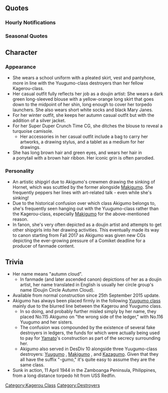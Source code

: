 {{ShipPageHeader}}

==Quotes==
{{ShipQuotes
|Introduction = 秋雲着任～提督よろしくねぇー
|Introduction/En = Akigumo, reporting for duty~ Look after me Admiral~

|Introduction/Kai Ni = 改夕雲型……じゃなかった、改陽炎型……つか、改秋雲型！ 秋雲、準備オッケーィ！！ 提督、今日もよろしくっ！
|Introduction/Kai Ni/En = The improved Yuugumo-class... Ah, that's not right... Improved Kagerou-class... Actually... Improved Akigumo-class, Akigumo, ready and waiting! Admiral, I'll be in your care today too.
 
|Library = 横須賀生まれ横須賀育ちの秋雲さんだよ！<br>陽炎型の中でも(圧倒的な)航続距離は南雲さんの目にも留まって、一航戦に入ったんだ。<br>っていうか、自分では夕雲型だと思ってたんだけどな…(制服も同じだし)...ブツブツ…ま、いいや。<br>その後、五航戦の護衛を務めたよ。翔鶴瑞鶴も描き残したかったな。
|Library/En = Yokosuka born and raised, I'm Akigumo!<br>I'm in the the Kagerou-class, but my (overwhelming) cruising range caught the eye of Adm. Nagumo and so I joined the 1st CarDiv.<br>I mean, I always thought I was a Yuugumo-class... (even our uniforms are the same)... *grumble, mutter*... ah, whatever.<br>After that, I was assigned to guard the 5th CarDiv.  I didn't get to finish drawing Shoukaku and Zuikaku, though...
|Library/Note = Her sailors drew the sinking of the USS Hornet, so she always talks about drawing. Lines inside round brackets are pronounced, but not written in the library text.

|Secretary 1 = 制服ー？夕雲型かー、陽炎型かー…まぁいっかー！
|Secretary 1/En = Uniform? Yuugumo-class, Kagerou-class... Ah, whatever~!
|Secretary 1/Kai Ni = うぅ……どうかな、この改装。……あり？
|Secretary 1/Kai Ni/En = Mmm, how's my upgrade? You like it?

|Secretary 2 = ふっふーん。そんなに遊んで欲しいなら、提督の絵描いてあげよっかー？こう見えても絵心あるんだよぉー！ふっふふーん♪
|Secretary 2/En = Hmmh~mm. If you want to play with me that much, then why don't I sketch you? If you look at it this way, you can see the artistic sensibilities! Hmmh~mm♪

|Secretary 2/Kai Ni = ぅお、ならいっか！ まーかせてぇー！
|Secretary 2/Kai Ni/En = Really? Well that's good! Leave it to me.

|Secretary 3 = なになにー？セクハラー？いいのー？
|Secretary 3/En = What what? Sexual harrassment? Is that okay?

|Secretary 3/Kai Ni = あや、あれは……ホーネットじゃん！ 腕がムズムズするぅ～。か、描かないとぉ……さらさらさらさら～あぁ、止まらねぇ～っ！
|Secretary 3/Kai Ni/En = Huh? Isn't that... Hornet!? My hands are itching. Aah, I need to draw... *drawing sounds*... Aaaah, I can't stop!!

|Idle = わああぁぁ！そうだ！もうすぐ早割入稿日じゃない！こうしちゃいられない！
|Idle/En = Waaaa! That's it! It's almost the submission deadline, isn't it! I can't just sit around!
|Idle/Kai Ni = 風雲、そこはベタで、あ、そこは、えーと、集中線……ぇ……ね、ねむぃ……。
|Idle/Kai Ni/En = Kazagumo, that part is solid... Ah, that needs a thick line... Huh? Eh, mmm, uuuh... I'm sleepy...

|Secretary Married = 提督ー、疲れたのー？　じゃあ、秋雲が提督の絵、描いてあげる♪
|Secretary Married/En = Admiral, are you beat?  Well then, Akigumo will draw a picture of you♪

|Secretary Married/Kai = 提督、何？ 暇してるの？ じゃあ、秋雲が提督の絵書いてあげる！ いいのいいの、そこでポーズとってて！ よ、いいね～いいよ～スラスラスラ～っと……出来たー！ あ、服？ 忘れてたー！
|Secretary Married/Kai/En = Admiral, what, are you free?! Then, Akigumo will draw a portrait of the Admiral! Its fine, its fine! Just take a pose over there~ Oh... It looks good... its great! Sketch sketch sketch and... Its done! Oh, clothes? I forgot~!

|Wedding = いよいよ提督も、秋雲の魅力に気づいちゃったの～？　なぁ～んてっ！　でも、提督との未来がどんな絵になるかぁ…ちょっち、本気で薄い本、描いてみようかなぁ？　いいよね？
|Wedding/En = At last the Admiral has been caught by my charm~? Ju~st kidding! But I wonder what kind of picture the future of me and the Admiral would be… Should I seriously try drawing a thin book?  Wouldn't it be great?
|Wedding/Note = Thin book = Doujinshi, most likely R-18.

|Looking At Scores = 提督に報告書来てるよー。ん、読んだらー？
|Looking At Scores/En = A report has arrived for the Admiral. Hmm, gonna read it?

|Joining A Fleet = 駆逐艦秋雲！出撃するよぉー！
|Joining A Fleet/En = Destroyer Akigumo! Heading o~ut!

|Equipment 1 = イラスト描きた～い
|Equipment 1/En = I w~anna draw some illustrations!
|Equipment 1/Kai Ni = 大～丈～夫、ネームも順調！ 今回は楽勝よ！ たぶん。
|Equipment 1/Kai Ni/En = Don't worry! The rough draft is going well! I'll make it with time to spare this time! Probably...

|Equipment 2 = うん、そう、装備は大切だよねぇ
|Equipment 2/En = Mmm, yeah, equipment is important, you know.

|Equipment 3 = い～もんみっけ
|Equipment 3/En = Found some~thing good!
|Equipment 3/Kai Ni = も～らいっ！
|Equipment 3/Kai Ni/En = Mine~!

|Supply = あ゛ぁ～、捗るわ～
|Supply/En = Vaa~ Moving ahead~

|Docking Minor = そりゃ～この秋雲だって修理ぐらいするさ～　お風呂でイラスト描こ～っと
|Docking Minor/En = Even Akigumo needs some repairs, yeah?  I'll draw an illustration in the bath~

|Docking Major = 長風呂行くわー。んもーあいつらー、治ったら倍返ししてやるんだからー！
|Docking Major/En = Going for a long bath~. Geez, those guys~ After I'm fixed, I'll return it twice over!

|Docking Complete = ほいほい～、修理終わったって。
|Docking Complete/En = Yes yes~, repairing is finished.

|Construction = 新しい艦娘だってさー。提督も好きだねぇ～
|Construction/En = A new shipdaughter~ Admiral likes them too, yeah?

|Returning From Sortie = 艦隊が戻ってきたぞー。おっつかっれちゃん
|Returning From Sortie/En = The fleet has come back. Good work!

|Starting A Sortie = 秋雲にイラスト発注ですかー？
|Starting A Sortie/En = You wanna order one of my illustrations?

|Battle Start = 雁首揃えて、いらっしゃいませぇー！
|Battle Start/En = All of you who are waiting, welcome!

|Attack = 戦艦クラス…喰いたいなぁ
|Attack/En = Battleship class... I wanna beat them up~
|Attack/Note = In this case,「喰う」means 'beat'

|Night Battle = 夜は暗くて絵が描きにくいよねぇー。探照灯で照らしちゃうぜぇ！
|Night Battle/En = The night's so dark that I can't draw very well, you know~  Let's fire up the searchlights!

|Night Attack = 巻雲ー、見ててー。攻撃ってのはぁ、こうよぉ？
|Night Attack/En = Makigumo, look, look!  Attacking is like th~is, yeah?

|MVP = ほぉらぁ、戦艦にも重巡にも出来ないことを出来ちゃうのよぉ。あ、スケブいる？
|MVP/En = Lo~ok, I can do things that even battleships and heavy cruisers can't, you know.  Oh, do you have a sketchbook?

|Minor Damage 1 = はん！こんなの被弾の内に入らないけど！
|Minor Damage 1/En = Woah! A hit like this won't penetrate me!

|Minor Damage 2 = 何してくれてんのよー！もー！
|Minor Damage 2/En = What are you doing, geez~!

|Major Damage = これじゃあイラスト描けないよぉ…
|Major Damage/En = I won't able to draw like this~!

|Sunk = ねぇ、秋雲が沈むところも、誰か描いてくれないかな…
|Sunk/En = Hey, my resting place... will anybody sketch it out...
}}

===Hourly Notifications===
{{Shiphourly
| 00JP = 0時だよ、大丈夫？ぼーっとしてない？
| 00EN = It's 0 o'clock. Are you okay? You ain't spacing out?
| 00Note = 
| 01JP = 深夜1時、まだまだいけそぉ？
| 01EN = 1 at night, looks like you're still going, yeah?
| 01Note = 
| 02JP = 2時よー、秋雲も夜型だからいいよ～、原稿描きながら付き合ってあげる～！
| 02EN = It's 2 o'clock, I'm a night owl too, so it's fine~  I'll stay with you while I write out a manuscript!
| 02Note = 
| 03JP = 3時だけどぉ～、平気？明日昼間の仕事とか大丈夫？
| 03EN = It's 3 o'clock, but... are you alright? Will you be okay at your job tomorrow?
| 03Note = 
| 04JP = 午前4時でーす。休めるときに休む！描くときには描く！これがイケてるサークルなのよ？
| 04EN = It's 4 A.M. At resting times you rest! At drawing times you draw! That's what the great circles do, yeah?
| 04Note = As in doujin circles
| 05JP = 午前5時…そんなわけで秋雲さんは朝から昼まで寝るわけでーす…Zzz
| 05EN = 5 A.M... And that's why I sleep from morning to mid~day...Zzz
| 05Note = Ref to 4 A.M. message
| 06JP = いよいよ朝の6時か…提督～布団借りるわね～おやすみぃ～
| 06EN = It's finally 6 in the Morning, huh.... Admiral~ I'm gonna borrow a futon~ G'night~
| 06Note = 
| 07JP = 7時…さすがに明るくなると眠れないわ…んーどうしよう…
| 07EN = 7o'clock... As I feared, it's bright so I can't sleep... What ever will I do...
| 07Note = 
| 08JP = 8時…朝ご飯食べたから原稿するかなー…提督は朝はパンとご飯、どっち派？
| 08EN = 8 o'clock.  I'll be able to do a manuscript 'cause I ate breakfast... Admiral, bread or rice in the morning, what kinda guy are you?
| 08Note = 
| 09JP = 9時ね…さてさて表紙まわりだけ入稿して訓練でも行きますか！
| 09EN = 9 o'clock, huh... a~nyway, flipping around the front cover and submit first and then off for training!
| 09Note = The deadline for the body of doujinshi is later than that of the cover
| 10JP = 10時になりました～、提督もちゃんとお仕事進めてるー？
| 10EN = It's now 10 o'clock~ Are you making progress on your work, Admiral?
| 10Note = 
| 11JP = 11時。提督は結局、どの娘が一番好きなの？
| 11EN = 11. With that said, Admiral, what kind of girl do you like the most?
| 11Note = 
| 12JP = お昼ー！この時間になるとウキウキウォッチしたくなるう！...あ、あんまり気にしないで
| 12EN = Lunch~! When this time comes around, it's UkiUkiWatching time!... Ah, d-don't mind me...
| 12Note = UkiUkiWatching is the opening theme to Warrate Iitomo!, which has run every weekday 1200-1300 since 1982
| 13JP = 午後1時.…ランチタイムってなんだかんだ楽しみよね...何食べる？
| 13EN = 1 P.M... 'Lunch time' somehow sounds fun, yeah?... What'cha eating?
| 13Note = Maybe she doesn't know what 'Lunch time' is?
| 14JP = 午後2時…さぁ、午後の出撃しましょ！
| 14EN = 2 P.M... Well, let's do the afternoon sortie!
| 14Note = 
| 15JP = 午後3時！提督ランクチェーック！上がってるといいよね
| 15EN = 3 P.M! Admiral Ranks, check 'em! It'd be great if it's gone up, yes?
| 15Note = 
| 16JP = 午後4時…そろそろ日が傾いてくるよね…暗くなると絵が描けないなあ
| 16EN = 4 P.M.  Almost time for the sun to go down... If it gets dark, you can't really draw, you know?
| 16Note = 
| 17JP = 午後5時…はあー…戦闘ばかりだけど何か無性に沈む空母を描きたいなあ…何で?
| 17EN = 5 P.M. Hah-... Even though I'm, always fighting, I somehow really want to draw a carrier sinking... Why?
| 17Note = See Library note.
| 18JP = 午後6時…お腹空いてきたー牛缶食べたーい牛缶、提督ー牛缶開けてよー
| 18EN = 6 P.M... I'm hungry~ I wanna eat canned beef, yeah, canned beef... Admiral, open up a can, will ya?
| 18Note = 
| 19JP = 午後7時ー、うーん牛缶と銀シャリーこれ最高よねー
| 19EN = 7 P.M. Yeah, canned beef with silver chalis is great!
| 19Note = 銀シャリ [silver chalis] is a type of vinegar rice dish; it keeps quite well
| 20JP = 午後8時...夜の部突入、サーチライトなら勿論照らしちゃいます！
| 20EN = 8 P.M... For this evening's performance, of course the searchlight will be lit!
| 20Note = 
| 21JP = 午後9時...巻雲ちゃんが寝ろ寝ろうっせんだよねー何なのさー
| 21EN = 9 P.M.  Makigumo's 'Sleep, Sleep!' is so annoying~. Why does she do it?
| 21Note = 
| 22JP = 午後10時、眠いからちょっと布団借りるね～、入ってきちゃ　だ　め　よ
| 22EN = 10 P.M.  I'm tired, so I'm just borrowing a futon~  Getting in with me is for-bid-den!
| 22Note = 
| 23JP = 午後11時～。瞬間睡眠っ！ぐはぁ～…これも訓練のうちの一つぅー…提督もー、寝ちゃえーっ！
| 23EN = 11 P.M. Just a moment's sleep! Zzzz~... This is just practice, one more time.... Admiral, you too... go to sleep!
| 23Note = }}

===Seasonal Quotes===
{{Shipquoteseasonal
|Hinamatsuri2016 = おお！雛壇か！いいね、捗るね~！陽炎型も全員で雛人形に…や、やめよう。なんか辛い気がする。ま、いっか！いいよね？
|Hinamatsuri2016_EN = Oh! A Hina dan, huh? Quite nice and inspiring! Maybe all the Kagerou-class should dress as Hina... L-let's not. It feels burdensome. Yeah, whatever! Right?
|Hinamatsuri2016_Clip = {{Audio|file=Akigumo Hinamatsuri 2016.ogg}}
|Hinamatsuri2016_Note =

|WhiteDay2016 = ふえ？何、提督？これ、くれんの？やっべー。全然心構えしてなかった！くあー、無防備だったわ！美味しい！センスいいじゃん。やるじゃん！
|WhiteDay2016_EN = Eh? What, Admiral? This is for me? This is bad~ I didn't prepare myself for this at all! Uwah, I'm defenseless! It's delicious! Good senses. So you can do it!
|WhiteDay2016_Clip = {{Audio|file=Akigumo White Day 2016.ogg}}
|WhiteDay2016_Note =

|Spring2016 = 春かぁ…、みんなはしゃいでるけど、あんま好きな季節じゃないんだよねぇ…。んあ？なんだ？花見オブ花見？…仕方ない、行ったげるよ
|Spring2016_EN = So it's spring... everyone's in high spirit, but it's not quite the likable season, is it~ Hm? What's that? ''The flower viewing of all flower viewing?'' ...Can't be helped, I'll go along.
|Spring2016_Clip = {{Audio|file=Akigumo_Spring_2016.ogg}}
|Spring2016_Note = Not sure if there's any special meaning to 花見オブ花見

|ThirdAnniversary2016 = 提督、三周年だって、おめでとう！お祝いに秋雲がイラストボード描いてあげるね！
|ThirdAnniversary2016_EN = Admiral. It's the third anniversary, congrats! For such an occassion, Akigumo will draw an illustration!
|ThirdAnniversary2016_Clip = {{Audio|file=Akigumo_Third_Anniversary.ogg}}
|ThirdAnniversary2016_Note = 

|RainySeason2016 = 梅雨か、つまんないな…え？何？皆てるてる坊主作ってんだ。じゃ、秋雲はフルスクラッチで作ってみようかな。塗装はっと…
|RainySeason2016_EN = The rainy season is so boring... eh? What? So everyone is making teru-teru bouzu. Then, Akigumo will make them from scratch. Now, for the paint...
|RainySeason2016_Clip = {{Audio|file=Akigumo Rainy Season 2016.ogg}}
|RainySeason2016_Note = 
}}

==Character==
===Appearance===
*She wears a school uniform with a pleated skirt, vest and pantyhose, more in line with the Yuugumo-class destroyers than her fellow Kagerou-class.
*Her casual outfit fully reflects her job as a doujin artist: She wears a dark green long-sleeved blouse with a yellow-orange long skirt that goes down to the midpoint of her shin, long enough to cover her torpedo launchers. She also wears short white socks and black Mary Janes.
*For her winter outfit, she keeps her autumn casual outfit but with the addition of a silver jacket.
*For her Super Duper Crunch Time CG, she ditches the blouse to reveal a turquoise camisole.
**Her accessories in her casual outfit include a bag to carry her artworks, a drawing stylus, and a tablet as a medium for her drawings.
*She has long brown hair and green eyes, and wears her hair in a ponytail with a brown hair ribbon. Her iconic grin is often parodied.

===Personality===
*An artistic shipgirl due to Akigumo's crewmen drawing the sinking of Hornet, which was scuttled by the former alongside [[Makigumo]]. She frequently peppers her lines with art-related talk - even while she's sinking!
*Due to the historical confusion over which class Akigumo belongs to, she's frequently seen hanging out with the Yuugumo-class rather than the Kagerou-class, especially [[Makigumo]] for the above-mentioned reason. 
*In fanon, she's very often depicted as a doujin artist and attempts to get other shipgirls into her drawing activities. This eventually made its way to canon starting from Fall 2017 as Akigumo was given new CGs depicting the ever-growing pressure of a Comiket deadline for a producer of fanmade content.

==Trivia==
*Her name means "autumn cloud".
**In fanmade (and later ascended canon) depictions of her as a doujin artist, her name translated in English is usually her circle group's name (Doujin Circle Autumn Cloud).
*Available from normal construction since 25th September 2015 update.
*Akigumo has always been placed firmly in the following [[:Category:Yuugumo Class|Yuugumo class]] mainly due to the blurred line between the Kagerou and Yuugumo class.
**In so doing, and probably further misled simply by her name, they placed No.115 Akigumo on "the wrong side of the ledger," with No.116 Yuugumo and her sisters.
**The confusion was compounded by the existence of several fake destroyers in ledgers, the funds for which were actually being used to pay for [[Yamato]]'s construction as part of the secrecy surrounding her.
**Akigumo also served in DesDiv 10 alongside three Yuugumo-class destroyers: [[Yuugumo]] , [[Makigumo]] , and [[Kazagumo]]. Given that they all have the suffix "-gumo," it's quite easy to assume they are the same class.
*Sunk in action, 11 April 1944 in the Zamboanga Peninsula, Philippines, from a long distance torpedo hit from USS Redfin.



{{ShipPageFooter}}
[[Category:Kagerou Class]]
[[Category:Destroyers]]